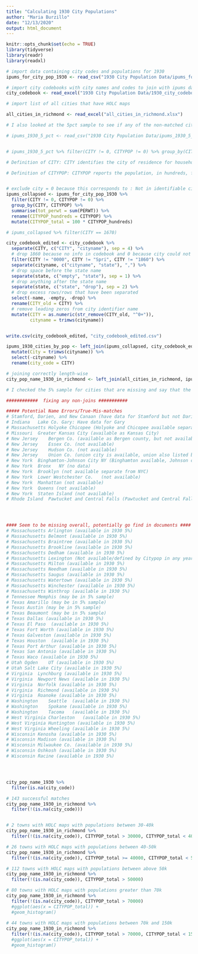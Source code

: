 ```yaml
---
title: "Calculating 1930 City Populations"
author: "Maria Burzillo"
date: "12/13/2020"
output: html_document
---
```


```r
knitr::opts_chunk$set(echo = TRUE)
library(tidyverse)
library(readr)
library(readxl)
```

```r

# import data containing city codes and populations for 1930
ipums_for_city_pop_1930 <- read_csv("1930 City Population Data/ipums_for_city_pop_1930.csv")

# import city codebooks with city names and codes to join with ipums data
city_codebook <- read_excel("1930 City Population Data/1930_city_codebook.xlsx")

# import list of all cities that have HOLC maps

all_cities_in_richmond <- read_excel("all_cities_in_richmond.xlsx")

```

```r

# I also looked at the 5pct sample to see if any of the non-matched cities were here, but they don't seem to be based on some spot checks. Missing cities do seem to be in the online fiels, though, e.g.: https://www2.census.gov/library/publications/decennial/1930/population-volume-3/10612963v3p1ch08.pdf

# ipums_1930_5_pct <- read_csv("1930 City Population Data/ipums_1930_5_pct.csv")


# ipums_1930_5_pct %>% filter(CITY != 0, CITYPOP != 0) %>% group_by(CITY, CITYPOP) %>% summarise(tot_perwt = sum(PERWT)) %>% filter(CITY == 1210)

```


```r

# Definition of CITY: CITY identifies the city of residence for households located in identifiable cities. The Comparability section provides a discussion of factors affecting which cities are identified and how well they are represented in each sample. The cities identified by CITY are generally consistent with U.S. Census "place" definitions. For an explanation and history of the concept, see Chapter 9 in the Census Bureau's Geographic Areas Reference Manual.

# Definition of CITYPOP: CITYPOP reports the population, in hundreds, for all identifiable cities. For Decennial Census samples, CITYPOP reports the counts collected in that Decennial Census. For the 2005 ACS sample, CITYPOP reports populations estimates derived for the 2005 ACS. For ACS samples from 2006-2011, CITYPOP reports population estimates derived from the 2006 ACS. For the 2012-onward ACS, CITYPOP reports population estimates derived from the ACS of that year. CITYPOP is a 5-digit numeric variable that reports the population, in hundreds, for all identifiable cities. For instance, a city having a population of 1,234,500 will have a CITYPOP value of 12345. For all samples prior to 1940 and the 1940 100% dataset, CITYPOP reports the population for all incorporated municipalities


# exclude city = 0 because this corresponds to : Not in identifiable city (or size group)
ipums_collapsed <- ipums_for_city_pop_1930 %>%
  filter(CITY != 0, CITYPOP != 0) %>%
  group_by(CITY, CITYPOP) %>%
  summarise(tot_perwt = sum(PERWT)) %>%
  rename(CITYPOP_hundreds = CITYPOP) %>%
  mutate(CITYPOP_total = 100 * CITYPOP_hundreds)

# ipums_collapsed %>% filter(CITY == 1670)

```


```r

city_codebook_edited <- city_codebook %>%
  separate(CITY, c("CITY", "cityname"), sep = 4) %>%
  # drop 1860 because no info in codebook and 0 because city could not be identified. Dorp 4611 because for Brooklyn which is only for Census before 1900 , CITY != "4611"
  filter(CITY != "0000", CITY != "Spri", CITY != "1860") %>%
  separate(cityname, c("cityname", "state"), ",") %>%
  # drop space before the state name
  separate(state, c("empty", "state"), sep = 1) %>%
  # drop anything after the state name
  separate(state, c("state", "drop"), sep = 2) %>%
  # drop excess rows/rows that have been separated
  select(-name, -empty, -drop) %>%
  rename(CITY_old = CITY) %>%
  # remove leading zeros from city identifier name
  mutate(CITY = as.numeric(str_remove(CITY_old, "^0+")),
         cityname = trimws(cityname))


write.csv(city_codebook_edited, "city_codebook_edited.csv")  

```

```r

ipums_1930_cities_by_pop <- left_join(ipums_collapsed, city_codebook_edited) %>%
  mutate(City = trimws(cityname)) %>%
  select(-cityname) %>%
  rename(city_code = CITY)

```


```r

# joining correctly length-wise
city_pop_name_1930_in_richmond <- left_join(all_cities_in_richmond, ipums_1930_cities_by_pop, by = c("City" = "City", "state_ab" = "state"))

# I checked the 5% sample for cities that are missing and say that the citypop variable is available, but there don't appear to be any...but... does seem like you can get them from the written-in published documents..

############  fixing any non-joins ###########

##### Potential Name Errors/True-Mis-matches
# Stamford, Darien, and New Canaan (have data for Stamford but not Darien or New Canaan)
# Indiana	Lake Co. Gary: Have data for Gary
# Massachusetts	Holyoke Chicopee (Holyoke and Chicopee available separately in 1930 5%)
# Missouri	Greater Kansas City (available as Kansas City)
# New Jersey	Bergen Co. (available as Bergen county, but not available any years)
# New Jersey	Essex Co. (not available)
# New Jersey	Hudson Co. (not available)
# New Jersey	Union Co. (union city is available, union also listed but no data)
# New York	Binghamton-Johnson City	NY (Binghamton available, Johnson city available)
# New York	Bronx	NY (no data)
# New York	Brooklyn (not available separate from NYC)
# New York	Lower Westchester Co.	(not available)
# New York	Manhattan (not available)
# New York	Queens (not available)
# New York	Staten Island (not available)
# Rhode Island	Pawtucket and Central Falls (Pawtucket and Central Falls available separately)




#### Seem to be missing overall, potentially go find in documents ####
# Massachusetts	Arlington (available in 1930 5%)
# Massachusetts	Belmont (available in 1930 5%)
# Massachusetts	Braintree (available in 1930 5%)
# Massachusetts	Brookline (available in 1930 5%)
# Massachusetts	Dedham (available in 1930 5%)
# Massachusetts	Lexington (Not available/defined by Citypop in any year)
# Massachusetts	Milton (available in 1930 5%)
# Massachusetts	Needham (available in 1930 5%)
# Massachusetts	Saugus (available in 1930 5%)
# Massachusetts	Watertown (available in 1930 5%)
# Massachusetts	Winchester (available in 1930 5%)
# Massachusetts	Winthrop (available in 1930 5%)
# Tennessee	Memphis (may be in 5% sample)
# Texas	Amarillo (may be in 5% sample)
# Texas	Austin (may be in 5% sample)
# Texas	Beaumont (may be in 5% sample)
# Texas	Dallas (available in 1930 5%)
# Texas	El Paso	 (available in 1930 5%)
# Texas	Fort Worth (available in 1930 5%)
# Texas	Galveston (available in 1930 5%)
# Texas	Houston	 (available in 1930 5%)
# Texas	Port Arthur (available in 1930 5%)
# Texas	San Antonio (available in 1930 5%)
# Texas	Waco (available in 1930 5%)
# Utah Ogden	UT (available in 1930 5%)
# Utah Salt Lake City (available in 1930 5%)
# Virginia	Lynchburg (available in 1930 5%)
# Virginia	Newport News (available in 1930 5%)
# Virginia	Norfolk (available in 1930 5%)
# Virginia	Richmond (available in 1930 5%)
# Virginia	Roanoke (available in 1930 5%)
# Washington	Seattle	 (available in 1930 5%)
# Washington	Spokane (available in 1930 5%)
# Washington	Tacoma	 (available in 1930 5%)
# West Virginia	Charleston	 (available in 1930 5%)
# West Virginia	Huntington (available in 1930 5%)
# West Virginia	Wheeling (available in 1930 5%)
# Wisconsin	Kenosha (available in 1930 5%)
# Wisconsin	Madison (available in 1930 5%)
# Wisconsin	Milwaukee Co. (available in 1930 5%)
# Wisconsin	Oshkosh (available in 1930 5%)
# Wisconsin	Racine (available in 1930 5%)




city_pop_name_1930 %>%
  filter(is.na(city_code))


```



```r

# 143 successful matches
city_pop_name_1930_in_richmond %>%
  filter(!(is.na(city_code)))


# 2 towns with HOLC maps with populations between 30-40k
city_pop_name_1930_in_richmond %>%
  filter(!(is.na(city_code)), CITYPOP_total > 30000, CITYPOP_total < 40000)

# 26 towns with HOLC maps with populations between 40-50k
city_pop_name_1930_in_richmond %>%
  filter(!(is.na(city_code)), CITYPOP_total >= 40000, CITYPOP_total < 50000)

# 112 towns with HOLC maps with populations between above 50k
city_pop_name_1930_in_richmond %>%
  filter(!(is.na(city_code)), CITYPOP_total > 50000)

# 80 towns with HOLC maps with populations greater than 70k
city_pop_name_1930_in_richmond %>%
  filter(!(is.na(city_code)), CITYPOP_total > 70000)
  #ggplot(aes(x = CITYPOP_total)) +
  #geom_histogram()
  
# 44 towns with HOLC maps with populations between 70k and 150k
city_pop_name_1930_in_richmond %>%
  filter(!(is.na(city_code)), CITYPOP_total > 70000, CITYPOP_total < 150000)
  #ggplot(aes(x = CITYPOP_total)) +
  #geom_histogram()

```


